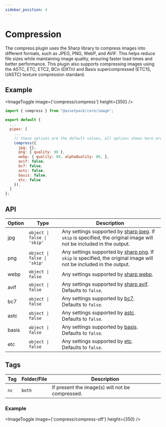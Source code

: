 ```yaml
---
sidebar_position: 4
---
```



# Compression

The compress plugin uses the Sharp library to compress images into different formats, such as JPEG, PNG, WebP, and AVIF. This helps reduce file sizes while maintaining image quality, ensuring faster load times and better performance.
This plugin also supports compressing images using the ASTC, ETC, ETC2, BCn (DXTn) and Basis supercompressed (ETC1S, UASTC) texture compression standard.

## Example

<ImageToggle image={'compress/compress'} height={350} />

```js
import { compress } from "@assetpack/core/image";

export default {
  ...
  pipes: [
    ...
    // these options are the default values, all options shown here are optional
    compress({
      jpg: {},
      png: { quality: 90 },
      webp: { quality: 80, alphaQuality: 80, },
      avif: false,
      bc7: false,
      astc: false,
      basis: false,
      etc: false
    }),
  ]
};
```

## API

| Option | Type              | Description                                                                                                                                                |
| ------ | ----------------- | ---------------------------------------------------------------------------------------------------------------------------------------------------------- |
| jpg    | `object \| false \| 'skip'` | Any settings supported by [sharp jpeg](https://sharp.pixelplumbing.com/api-output#jpeg). If `skip` is specified, the original image will not be included in the output. |
| png    | `object \| false \| 'skip'` | Any settings supported by [sharp png](https://sharp.pixelplumbing.com/api-output#png). If `skip` is specified, the original image will not be included in the output. |
| webp   | `object \| false` | Any settings supported by [sharp webp](https://sharp.pixelplumbing.com/api-output#webp).                                                                   |
| avif   | `object \| false` | Any settings supported by [sharp avif](https://sharp.pixelplumbing.com/api-output#avif). <br /> Defaults to `false`.                                       |
| bc7    | `object \| false` | Any settings supported by [bc7](https://github.com/ddenisyuk/gpu-tex-enc/blob/main/packages/%40gpu-tex-enc/bc/README.md). <br /> Defaults to `false`.      |
| astc   | `object \| false` | Any settings supported by [astc](https://github.com/ddenisyuk/gpu-tex-enc/blob/main/packages/%40gpu-tex-enc/astc/README.md). <br /> Defaults to `false`.   |
| basis  | `object \| false` | Any settings supported by [basis](https://github.com/ddenisyuk/gpu-tex-enc/blob/main/packages/%40gpu-tex-enc/basis/README.md). <br /> Defaults to `false`. |
| etc  | `object \| false` | Any settings supported by [etc](https://github.com/ddenisyuk/gpu-tex-enc/blob/main/packages/%40gpu-tex-enc/etc/README.md). <br /> Defaults to `false`. |

## Tags

| Tag  | Folder/File | Description                                     |
| ---- | ----------- | ----------------------------------------------- |
| `nc` | `both`      | If present the image(s) will not be compressed. |

### Example

<ImageToggle image={'compress/compress-off'} height={350} />
